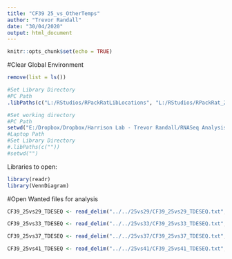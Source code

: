 ```yaml
---
title: "CF39 25_vs_OtherTemps"
author: "Trevor Randall"
date: "30/04/2020"
output: html_document
---
```


```r
knitr::opts_chunk$set(echo = TRUE)
```


#Clear Global Environment
```r
remove(list = ls())
```


```r
#Set Library Directory
#PC Path
.libPaths(c("L:/RStudios/RPackRatLibLocations", "L:/RStudios/RPackRat_2019_04_DESEQLibs"))

#Set working directory
#PC Path
setwd("E:/Dropbox/Dropbox/Harrison Lab - Trevor Randall/RNASeq Analysis/RNASeqAnlyPkrat_2020_03/Analysis Temp X vs X/Secondary Analyses/CF39 25_vs_OtherTemps")
#Laptop Path
#Set Library Directory
#.libPaths(c(""))
#setwd("")
```

Libraries to open:
```r
library(readr)
library(VennDiagram)
```


#Open Wanted files for analysis
```r
CF39_25vs29_TDESEQ <- read_delim("../../25vs29/CF39_25vs29_TDESEQ.txt", "\t", escape_double = FALSE, trim_ws = TRUE)

CF39_25vs33_TDESEQ <- read_delim("../../25vs33/CF39_25vs33_TDESEQ.txt", "\t", escape_double = FALSE, trim_ws = TRUE)

CF39_25vs37_TDESEQ <- read_delim("../../25vs37/CF39_25vs37_TDESEQ.txt", "\t", escape_double = FALSE, trim_ws = TRUE)

CF39_25vs41_TDESEQ <- read_delim("../../25vs41/CF39_25vs41_TDESEQ.txt", "\t", escape_double = FALSE, trim_ws = TRUE)

```


